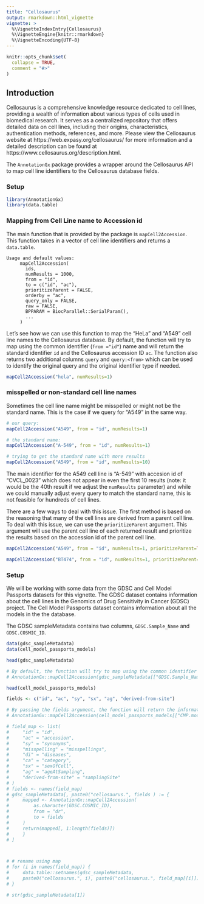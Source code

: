 ```yaml
---
title: "Cellosaurus"
output: rmarkdown::html_vignette
vignette: >
  %\VignetteIndexEntry{Cellosaurus}
  %\VignetteEngine{knitr::rmarkdown}
  %\VignetteEncoding{UTF-8}
---
```


```r
knitr::opts_chunk$set(
  collapse = TRUE,
  comment = "#>"
)
```

## Introduction
Cellosaurus is a comprehensive knowledge resource dedicated to cell lines,
providing a wealth of information about various types of cells used in
biomedical research. It serves as a centralized repository that offers
detailed data on cell lines, including their origins, characteristics,
authentication methods, references, and more. Please view the Cellosaurus
website at https://web.expasy.org/cellosaurus/ for more information and
a detailed description can be found at https://www.cellosaurus.org/description.html.

The `AnnotationGx` package provides a wrapper around the Cellosaurus API to 
map cell line identifiers to the Cellosaurus database fields. 

### Setup

```r
library(AnnotationGx)
library(data.table)

```


### Mapping from Cell Line name to Accession id
The main function that is provided by the package is `mapCell2Accession`. This function
takes in a vector of cell line identifiers and returns a `data.table`. 

```
Usage and default values:
     mapCell2Accession(
       ids,
       numResults = 1000,
       from = "id",
       to = c("id", "ac"),
       prioritizeParent = FALSE,
       orderby = "ac",
       query_only = FALSE,
       raw = FALSE,
       BPPARAM = BiocParallel::SerialParam(),
       ...
     )
```

Let's see how we can use this function to map the "HeLa" and "A549" cell line names
to the Cellosaurus database. 
By default, the function will try to map using the common identifier (`from ="id"`) name and 
will return the standard identifier `id` and the Cellosaurus accession ID `ac`. The 
function also returns two additional columns `query` and `query:<from>` which
can be used to identify the original query and the original identifier type if needed. 
``` r
mapCell2Accession("hela", numResults=1)
```

### misspelled or non-standard cell line names

Sometimes the cell line name might be misspelled or might not be the standard name. 
This is the case if we query for "A549" in the same way. 
``` r
# our query:
mapCell2Accession("A549", from = "id", numResults=1)

# the standard name:
mapCell2Accession("A-549", from = "id", numResults=1)

# trying to get the standard name with more results
mapCell2Accession("A549", from = "id", numResults=10)
```

The main identifier for the A549 cell line is "A-549" with accesion id of "CVCL_0023" 
which does not appear in even the first 10 results (note: it would be the 40th result 
if we adjust the `numResults` parameter) and while we could manually adjust every query 
to match the standard name, this is not feasible for hundreds of cell lines. 

There are a few ways to deal with this issue. 
The first method is based on the reasoning that many of the cell lines are derived from a parent cell line.
To deal with this issue, we can use the `prioritizeParent` argument. 
This argument will use the parent cell line of each returned result and prioritize the
results based on the accession id of the parent cell line. 

``` r
mapCell2Accession("A549", from = "id", numResults=1, prioritizeParent=TRUE)
```


``` r
mapCell2Accession("BT474", from = "id", numResults=1, prioritizeParent=TRUE)
```





### Setup
We will be working with some data from the GDSC and Cell Model Passports datasets 
for this vignette. The GDSC dataset contains information about the cell lines 
in the Genomics of Drug Sensitivity in Cancer (GDSC) project. The Cell Model
Passports dataset contains information about all the models in the the database.






The GDSC sampleMetadata contains two columns, `GDSC.Sample_Name` and `GDSC.COSMIC_ID`.
``` r
data(gdsc_sampleMetadata)
data(cell_model_passports_models)
```

```r
head(gdsc_sampleMetadata)

```


```r
# By default, the function will try to map using the common identifier name to the Cellosaurus accession number
# AnnotationGx::mapCell2Accession(gdsc_sampleMetadata[["GDSC.Sample_Name"]])

```


```r
head(cell_model_passports_models)

```


```r
fields <- c("id", "ac", "sy", "sx", "ag", "derived-from-site")

# By passing the fields argument, the function will return the information for the fields specified
# AnnotationGx::mapCell2Accession(cell_model_passports_models[["CMP.model_name"]], to=fields) |> head()

```


```r
# field_map <- list(
#     "id" = "id",
#     "ac" = "accession",
#     "sy" = "synonyms",
#     "misspelling" = "misspellings",
#     "di" = "diseases",
#     "ca" = "category",
#     "sx" = "sexOfCell",
#     "ag" = "ageAtSampling",
#     "derived-from-site" = "samplingSite"
# )
# fields <- names(field_map)
# gdsc_sampleMetadata[, paste0("cellosaurus.", fields ) := {
#     mapped <- AnnotationGx::mapCell2Accession(
#         as.character(GDSC.COSMIC_ID),
#         from = "dr",
#         to = fields
#     )
#     return(mapped[, 1:length(fields)])
#     }
# ]



# # rename using map
# for (i in names(field_map)) {
#     data.table::setnames(gdsc_sampleMetadata,
#     paste0("cellosaurus.", i), paste0("cellosaurus.", field_map[[i]]), skip_absent = TRUE)
# }

# str(gdsc_sampleMetadata[1])
```
